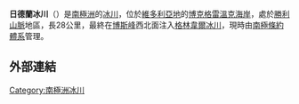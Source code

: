 {{coord|71|55|S|166|12|E|source:GNIS|display=title}}

'''日德蘭冰川'''（{{lang-en|Jutland Glacier}}）是[[南極洲|南極洲]]的[[冰川|冰川]]，位於[[維多利亞地|維多利亞地]]的[[博克格雷溫克海岸|博克格雷溫克海岸]]，處於[[勝利山脈|勝利山脈]]地區，長28公里，最終在[[博斯峰|博斯峰]]西北面注入[[格林韋爾冰川|格林韋爾冰川]]，現時由[[南極條約體系|南極條約體系]]管理。

==外部連結==
{{cite gnis | type = antarid | id = 7708| name = Jutland Glacier| accessdate = 2013-04-10}}

{{DEFAULTSORT:Jutland Glacier}}
[[Category:南極洲冰川|Category:南極洲冰川]]


{{BorchgrevinkCoast-geo-stub}}